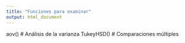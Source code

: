 ```yaml
---
title: "Funciones para examinar"
output: html_document
---
```


aov() # Análisis de la varianza
TukeyHSD() # Comparaciones múltiples
